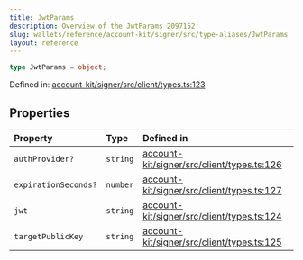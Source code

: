 ```yaml
---
title: JwtParams
description: Overview of the JwtParams 2097152
slug: wallets/reference/account-kit/signer/src/type-aliases/JwtParams
layout: reference
---
```


```ts
type JwtParams = object;
```

Defined in: [account-kit/signer/src/client/types.ts:123](https://github.com/alchemyplatform/aa-sdk/blob/923a52171f7246172caf350853843e6680197da9/account-kit/signer/src/client/types.ts#L123)

## Properties

| Property                                          | Type     | Defined in                                                                                                                                                                        |
| :------------------------------------------------ | :------- | :-------------------------------------------------------------------------------------------------------------------------------------------------------------------------------- |
| <a id="authprovider" /> `authProvider?`           | `string` | [account-kit/signer/src/client/types.ts:126](https://github.com/alchemyplatform/aa-sdk/blob/923a52171f7246172caf350853843e6680197da9/account-kit/signer/src/client/types.ts#L126) |
| <a id="expirationseconds" /> `expirationSeconds?` | `number` | [account-kit/signer/src/client/types.ts:127](https://github.com/alchemyplatform/aa-sdk/blob/923a52171f7246172caf350853843e6680197da9/account-kit/signer/src/client/types.ts#L127) |
| <a id="jwt" /> `jwt`                              | `string` | [account-kit/signer/src/client/types.ts:124](https://github.com/alchemyplatform/aa-sdk/blob/923a52171f7246172caf350853843e6680197da9/account-kit/signer/src/client/types.ts#L124) |
| <a id="targetpublickey" /> `targetPublicKey`      | `string` | [account-kit/signer/src/client/types.ts:125](https://github.com/alchemyplatform/aa-sdk/blob/923a52171f7246172caf350853843e6680197da9/account-kit/signer/src/client/types.ts#L125) |
